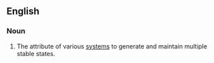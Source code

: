 ==English==

===Noun===
{{en-noun|-}}

# The attribute of various [[systems]] to generate and maintain multiple stable states.